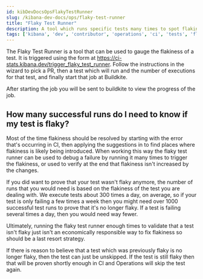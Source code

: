 ```yaml
---
id: kibDevDocsOpsFlakyTestRunner
slug: /kibana-dev-docs/ops/flaky-test-runner
title: "Flaky Test Runner"
description: A tool which runs specific tests many times to spot flakiness
tags: ['kibana', 'dev', 'contributor', 'operations', 'ci', 'tests', 'flaky']
---
```


The Flaky Test Runner is a tool that can be used to gauge the flakiness of a test. It is triggered using the form at https://ci-stats.kibana.dev/trigger_flaky_test_runner. Follow the instructions in the wizard to pick a PR, then a test which will run and the number of executions for that test, and finally start that job at Buildkite.

After starting the job you will be sent to buildkite to view the progress of the job.

## How many successful runs do I need to know if my test is flaky?

Most of the time flakiness should be resolved by starting with the error that's occurring in CI, then applying the suggestions in <DocLink id="kibDevDocsOpsFlakyTests" section="how-do-i-write-tests-that-arent-flaky" text="Flaky tests: How do I write functional tests that aren't flaky?"/> to find places where flakiness is likely being introduced. When working this way the flaky test runner can be used to debug a failure by running it many times to trigger the flakiness, or used to verify at the end that flakiness isn't increased by the changes.

If you did want to prove that your test wasn't flaky anymore, the number of runs that you would need is based on the flakiness of the test you are dealing with. We execute tests about 300 times a day, on average, so if your test is only failing a few times a week then you might need over 1000 successful test runs to prove that it's no longer flaky. If a test is failing several times a day, then you would need way fewer.

Ultimately, running the flaky test runner enough times to validate that a test isn't flaky just isn't an economically responsible way to fix flakiness so should be a last resort strategy.

If there is reason to believe that a test which was previously flaky is no longer flaky, then the test can just be unskipped. If the test is still flaky then that will be proven shortly enough in CI and Operations will skip the test again.
